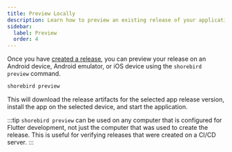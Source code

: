 ```yaml
---
title: Preview Locally
description: Learn how to preview an existing release of your application.
sidebar:
  label: Preview
  order: 4
---
```


Once you have [created a release](/code-push/release), you can preview your
release on an Android device, Android emulator, or iOS device using the `shorebird preview` command.

```sh
shorebird preview
```

This will download the release artifacts for the selected app release version, install the app on the selected device, and start the application.

:::tip
`shorebird preview` can be used on any computer that is configured for Flutter development, not just the computer that was used to create the release. This is useful for verifying releases that were created on a CI/CD server.
:::
